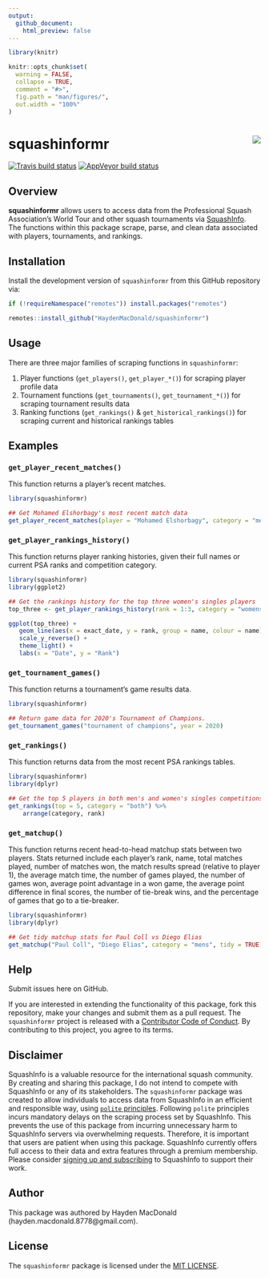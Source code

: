 ---
output: 
  github_document:
    html_preview: false
---

```{r setup, include=FALSE}
library(knitr)

knitr::opts_chunk$set(
  warning = FALSE,
  collapse = TRUE,
  comment = "#>",
  fig.path = "man/figures/",
  out.width = "100%"
)
```

# squashinformr <img src="man/figures/logo.png" align="right" />

<!-- badges: start -->
[![Travis build status](https://travis-ci.org/HaydenMacDonald/squashinformr.svg?branch=master)](https://travis-ci.org/github/HaydenMacDonald/squashinformr)
[![AppVeyor build status](https://ci.appveyor.com/api/projects/status/github/HaydenMacDonald/squashinformr?branch=master&svg=true)](https://ci.appveyor.com/project/HaydenMacDonald/squashinformr)
<!-- badges: end -->

## Overview

**squashinformr** allows users to access data from the Professional Squash Association's World Tour and other squash tournaments via <a href="http://www.squashinfo.com/" target="_blank">SquashInfo</a>. The functions within this package scrape, parse, and clean data associated with players, tournaments, and rankings.

## Installation

Install the development version of `squashinformr` from this GitHub repository via:

```{r, eval=FALSE}
if (!requireNamespace("remotes")) install.packages("remotes")

remotes::install_github("HaydenMacDonald/squashinformr")
```

## Usage

There are three major families of scraping functions in `squashinformr`:

1. Player functions (`get_players()`, `get_player_*()`) for scraping player profile data
2. Tournament functions (`get_tournaments()`, `get_tournament_*()`) for scraping tournament results data
3. Ranking functions (`get_rankings()` & `get_historical_rankings()`) for scraping current and historical rankings tables

## Examples

### `get_player_recent_matches()`

This function returns a player's recent matches.

```{r}
library(squashinformr)

## Get Mohamed Elshorbagy's most recent match data
get_player_recent_matches(player = "Mohamed Elshorbagy", category = "mens")
```

### `get_player_rankings_history()`

This function returns player ranking histories, given their full names or current PSA ranks and competition category.  

```{r, dpi=300}
library(squashinformr)
library(ggplot2)

## Get the rankings history for the top three women's singles players
top_three <- get_player_rankings_history(rank = 1:3, category = "womens")

ggplot(top_three) +
   geom_line(aes(x = exact_date, y = rank, group = name, colour = name)) +
   scale_y_reverse() +
   theme_light() +
   labs(x = "Date", y = "Rank")
```

### `get_tournament_games()`

This function returns a tournament's game results data. 

```{r}
library(squashinformr)

## Return game data for 2020's Tournament of Champions.
get_tournament_games("tournament of champions", year = 2020)
```

### `get_rankings()`

This function returns data from the most recent PSA rankings tables. 

```{r}
library(squashinformr)
library(dplyr)

## Get the top 5 players in both men's and women's singles competitions
get_rankings(top = 5, category = "both") %>%
    arrange(category, rank)
```

### `get_matchup()`

This function returns recent head-to-head matchup stats between two players. Stats returned include each player's rank, name, total matches played, number of matches won, the match results spread (relative to player 1), the average match time, the number of games played, the number of games won, average point advantage in a won game, the average point difference in final scores, the number of tie-break wins, and the percentage of games that go to a tie-breaker.

```{r}
library(squashinformr)
library(dplyr)

## Get tidy matchup stats for Paul Coll vs Diego Elias
get_matchup("Paul Coll", "Diego Elias", category = "mens", tidy = TRUE)
```



## Help

Submit issues here on GitHub.  

If you are interested in extending the functionality of this package, fork this repository, make your changes and submit them as a pull request. The `squashinformr` project is released with a <a href="https://github.com/HaydenMacDonald/squashinformr/blob/master/CODE_OF_CONDUCT.md" target="_blank">Contributor Code of Conduct</a>. By contributing to this project, you agree to its terms.  

## Disclaimer

SquashInfo is a valuable resource for the international squash community. By creating and sharing this package, I do not intend to compete with SquashInfo or any of its stakeholders. The `squashinformr` package was created to allow individuals to access data from SquashInfo in an efficient and responsible way, using <a href="https://github.com/dmi3kno/polite" target="_blank">`polite` principles</a>. Following `polite` principles incurs mandatory delays on the scraping process set by SquashInfo. This prevents the use of this package from incurring unnecessary harm to SquashInfo servers via overwhelming requests. Therefore, it is important that users are patient when using this package. SquashInfo currently offers full access to their data and extra features through a premium membership. Please consider <a href="http://www.squashinfo.com/upgrade" target="_blank">signing up and subscribing</a> to SquashInfo to support their work.

## Author

This package was authored by Hayden MacDonald (hayden.macdonald.8778@gmail.com). 

## License

The `squashinformr` package is licensed under the <a href="https://github.com/HaydenMacDonald/squashinformr/blob/master/LICENSE" target="_blank">MIT LICENSE</a>.

